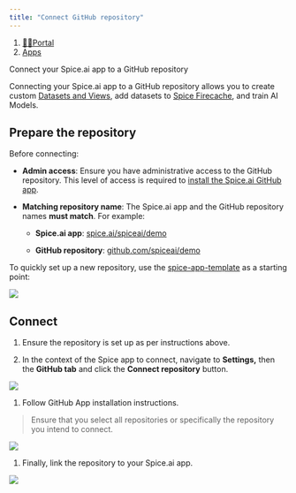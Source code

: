 ```yaml
---
title: "Connect GitHub repository"
---
```


1. [👨‍💻Portal](/portal)
2. [Apps](/portal/apps)

Connect your Spice.ai app to a GitHub repository

Connecting your Spice.ai app to a GitHub repository allows you to create custom [Datasets and Views](/building-blocks/datasets-and-views), add datasets to [Spice Firecache](/building-blocks/spice-firecache), and train AI Models.

## Prepare the repository

Before connecting:

* **Admin access**: Ensure you have administrative access to the GitHub repository. This level of access is required to [install the Spice.ai GitHub app](https://docs.github.com/en/apps/using-github-apps/installing-a-github-app-from-github-marketplace-for-your-organizations#requirements-to-install-a-github-app-on-an-organization).

* **Matching repository name**: The Spice.ai app and the GitHub repository names **must match**. For example:

  * **Spice.ai app**: [spice.ai/spiceai/demo](https://spice.ai/spiceai/demo)

  * **GitHub repository**: [github.com/spiceai/demo](https://github.com/spiceai/demo)

To quickly set up a new repository, use the [spice-app-template](https://github.com/spiceai/spice-app-template) as a starting point:

<Frame caption="Creating a new repository using the spice-app-template">
  <img src="/images/portal/apps/files%2Fv0%2Fb%2Fgitbook-x-prod.appspot.com%2Fo%2Fspaces%252F-Mc71sWdWMqp1e_rsTZE-129938315%252Fuploads%252F4KTdQnhbcDpflgB5lI46%252FCleanShot%25202023-10-24%2520at%25209%25E2%2580%25AF.18.45%25402x.png" />
</Frame>

## Connect

1. Ensure the repository is set up as per instructions above.

2. In the context of the Spice app to connect, navigate to **Settings,** then the **GitHub tab** and click the **Connect repository** button.

<Frame caption="Connecting a Spice.ai app to a GitHub repository.">
  <img src="/images/portal/apps/files%2Fv0%2Fb%2Fgitbook-x-prod.appspot.com%2Fo%2Fspaces%252F-Mc71sWdWMqp1e_rsTZE-129938315%252Fuploads%252FORgk5R6J5Dh23To7R8wi%252FCleanShot%25202023-10-24%2520at%25209%25E2%2580%25AF.15.44%25402x.png" />
</Frame>

1. Follow GitHub App installation instructions.

> Ensure that you select all repositories or specifically the repository you intend to connect.

<Frame caption="Installing the Spice.ai GitHub app.">
  <img src="/images/portal/apps/files%2Fv0%2Fb%2Fgitbook-x-prod.appspot.com%2Fo%2Fspaces%252F-Mc71sWdWMqp1e_rsTZE-129938315%252Fuploads%252F6JoNYz11e3nG20IWnohA%252FCleanShot%25202023-10-24%2520at%25209%25E2%2580%25AF.17.22%25402x.png" />
</Frame>

1. Finally, link the repository to your Spice.ai app.

<Frame caption="Linking Spice.ai to GitHub repository">
  <img src="/images/portal/apps/files%2Fv0%2Fb%2Fgitbook-x-prod.appspot.com%2Fo%2Fspaces%252F-Mc71sWdWMqp1e_rsTZE-129938315%252Fuploads%252Fe8tr3NsNXN3vdszQ4vjk%252FCleanShot%25202023-10-24%2520at%25209%25E2%2580%25AF.20.37%25402x.png" />
</Frame>

##
